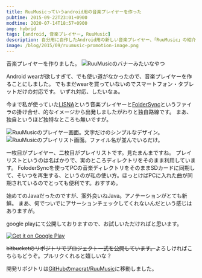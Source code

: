 ```yaml
---
title: RuuMusicっていうandroid用の音楽プレイヤーを作った
pubtime: 2015-09-22T23:01+0900
modtime: 2020-07-14T18:57+0900
amp: hybrid
tags: [android, 音楽プレイヤー, RuuMusic]
description: 自分用に自作したAndroid用の新しい音楽プレイヤー、「RuuMusic」の紹介です。ファイラのようなUIで音楽を聞ける、シンプルで簡単な音楽プレイヤーです。
image: /blog/2015/09/ruumusic-promotion-image.png
---
```


音楽プレイヤーを作りました。
![RuuMusicのバナーみたいなやつ](/blog/2015/09/ruumusic-promotion-image.png "1230x600")

Android wearが欲しすぎて、でも使い道がなかったので、音楽プレイヤーを作ることにしました。
でもまだwearを買っていないのでスマートフォン・タブレットだけの対応です。
いずれ対応、したいなぁ。

今まで私が使っていた[LISNA](https://play.google.com/store/apps/details?id=org.k52.listen)という音楽プレイヤーと[FolderSync](https://play.google.com/store/apps/details?id=dk.tacit.android.foldersync.full)というファイラの掛け合せ、的なイメージから出発しましたがわりと独自路線です。
まあ、独自というほど独特なところも無いですが。

![RuuMusicのプレイヤー画面。文字だけのシンプルなデザイン。](/blog/2015/09/ruumusic-player.png "288x512")
![RuuMusicのプレイリスト画面。ファイル名が並んでいるだけ。](/blog/2015/09/ruumusic-playlist.png "288x512")

一枚目がプレイヤー、二枚目がプレイリストです。見たまんまですね。
プレイリストというのは名ばかりで、実のところディレクトリをそのまま利用しています。
FoloderSyncを使ってPCの音楽ディレクトリをそのままSDカードに同期して、そいつを再生する、というのが私の使い方。ほっとけばPCに入れた曲が同期されているのでとっても便利です。おすすめ。

始めてのJavaだったのですが、案外良いねJava。アノテーションがとても新鮮。
まあ、何でついでにアサーションチェックしてくれないんだという感じはありますが。

google playにて公開しておりますので、お試しいただければと思います。

[![Get it on Google Play](/blog/2015/09/get-it-on-google-play.png "172x60")](https://play.google.com/store/apps/details?id=jp.blanktar.ruumusic)

~~bitbucketのリポジトリでプロジェクト一式を公開しています。~~よろしければこちらもどうぞ。プルリクくれると嬉しいな？

<PS date="2020-07-14">

開発リポジトリは[GitHubのmacrat/RuuMusic](https://github.com/macrat/RuuMusic)に移動しました。

</PS>
